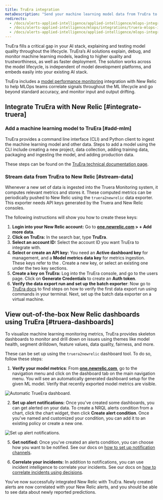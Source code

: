 ```yaml
---
title: TruEra integration
metaDescription: "Send your machine learning model data from TruEra to New Relic to understand your model's performance."
redirects:
  - /docs/alerts-applied-intelligence/applied-intelligence/mlops-integrations/truera-mlops-integration
  - /docs/alerts-applied-intelligence/mlops/integrations/truera-mlops-integration
  - /docs/alerts-applied-intelligence/applied-intelligence/mlops-integrations/truera-integration
---
```




TruEra fills a critical gap in your AI stack, explaining and testing model quality throughout the lifecycle. TruEra’s AI solutions explain, debug, and monitor machine learning models, leading to higher quality and trustworthiness, as well as faster deployment. The solution works across the model lifecycle, is independent of model development platforms, and embeds easily into your existing AI stack.

TruEra includes a [model performance monitoring](/docs/alerts-applied-intelligence/mlops/get-started/intro-mlops/) integration with New Relic to help MLOps teams correlate signals throughout the ML lifecycle and go beyond standard accuracy, and monitor input and output drifting.

## Integrate TruEra with New Relic [#integrate-truera]

### Add a machine learning model to TruEra [#add-mlm]

TruEra provides a command line interface (CLI) and Python client to ingest the machine learning model and other data. Steps to add a model using the CLI include creating a new project, data collection, adding training data, packaging and ingesting the model, and adding production data.

These steps can be found on the [TruEra technical documentation page](https://truera.com/newrelicintegration/).

### Stream data from TruEra to New Relic [#stream-data]

Whenever a new set of data is ingested into the Truera Monitoring system, it computes relevant metrics and stores it. These computed metrics can be periodically pushed to New Relic using the `truera2newrelic` data exporter. This exporter needs API keys generated by the Truera and New Relic consoles.

The following instructions will show you how to create these keys:

1. **Login into your New Relic account:** Go to **[one.newrelic.com](https://one.newrelic.com/all-capabilities) > + Add more data**.
2. **Click on TruEra:** In the search bar, type **TruEra**.
3. **Select an account ID:** Select the account ID you want TruEra to integrate with.
4. **Select or create an API key:** You need an **Active dashboard key** for <InlinePopover type="dashboards" /> management, and a **Model metrics data key** for metrics ingestion. These keys refer to the <InlinePopover type="licenseKey" />. Create a new key, or select an existing one under the two key sections.
5. **Create a key on TruEra:** Log into the TruEra console, and go to the users page. Click on **Generate Credentials** to create an **Auth token**.
6. **Verify the data export run and set up the batch exporter**: Now go to [TruEra docs](https://truera.com/newrelicintegration/) to find steps on how to verify the first data export run using commands in your terminal. Next, set up the batch data exporter on a virtual machine.

<InstallFeedback />

## View out-of-the-box New Relic dashboards using TruEra [#truera-dashboards]

To visualize machine learning monitoring metrics, TruEra provides skeleton dashboards to monitor and drill down on issues using themes like model health, segment drilldown, feature values, data quality, fairness, and more.

These <InlinePopover type="dashboards" /> can be set up using the `truera2newrelic` dashboard tool. To do so, follow these steps:

1. **Verify your model metrics**: From **[one.newrelic.com](https://one.newrelic.com/all-capabilities)**, go to the navigation menu and click on the dashboard tab on the main navigation menu. You will see an automatically generated dashboard setup for the given ML model. Verify that recently exported model metrics are visible.

<img
  title="Automatic TrueEra dashboard"
  alt="Automatic TrueEra dashboard."
  src={modelperformancemonitoringTruEraDashboard}
/>

2. **Set up alert notifications:** Once you've created some dashboards, you can get alerted on your data. To create a NRQL alerts condition from a chart, click the chart widget, then click **Create alert condition**. Once you've named and customized your condition, you can add it to an existing policy or create a new one.

<img
  title="Set up alert notifications"
  alt="Set up alert notifications."
  src={modelperformancemonitoringTruEraAlerts}
/>

5. **Get notified:** Once you've created an alerts condition, you can choose how you want to be notified. See our docs on [how to set up notification channels](/docs/alerts-applied-intelligence/new-relic-alerts/alert-notifications/notification-channels-control-where-send-alerts/).

6. **Correlate your incidents:** In addition to notifications, you can use incident intelligence to correlate your incidents. See our docs on [how to correlate incidents using decisions](/docs/alerts-applied-intelligence/applied-intelligence/incident-intelligence/change-applied-intelligence-correlation-logic-decisions/).

You’ve now successfully integrated New Relic with TruEra. Newly created alerts are now correlated with your New Relic alerts, and you should be able to see data about newly reported predictions.
